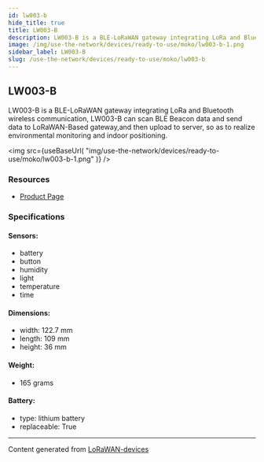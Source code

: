 ```yaml
---
id: lw003-b
hide_title: true
title: LW003-B
description: LW003-B is a BLE-LoRaWAN gateway integrating LoRa and Bluetooth wireless communication, LW003-B can scan BLE Beacon data and send data to LoRaWAN-Based gateway,and then upload to server, so as to realize environmental monitoring and indoor positioning.
image: /img/use-the-network/devices/ready-to-use/moko/lw003-b-1.png
sidebar_label: LW003-B
slug: /use-the-network/devices/ready-to-use/moko/lw003-b
---
```



## LW003-B

LW003-B is a BLE-LoRaWAN gateway integrating LoRa and Bluetooth wireless communication, LW003-B can scan BLE Beacon data and send data to LoRaWAN-Based gateway,and then upload to server, so as to realize environmental monitoring and indoor positioning.

<img
src={useBaseUrl(
"img/use-the-network/devices/ready-to-use/moko/lw003-b-1.png"
)}
/>

### Resources

- [Product Page](https://www.mokosmart.com/lorawan-probe-lw003-b/)

### Specifications

#### Sensors:
- battery
- button
- humidity
- light
- temperature
- time
#### Dimensions:
- width: 122.7 mm
- length: 109 mm
- height: 36 mm
#### Weight: 
- 165 grams
#### Battery: 
- type: lithium battery
- replaceable: True



---
Content generated from [LoRaWAN-devices](https://github.com/TheThingsNetwork/lorawan-devices)